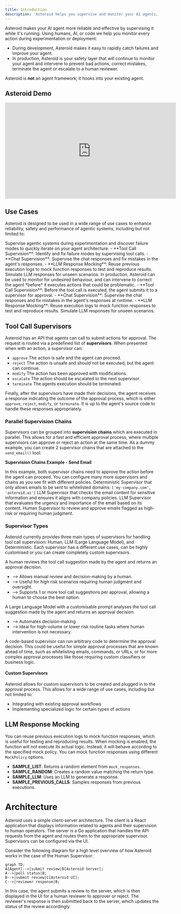 ```yaml
---
title: Introduction
description: 'Asteroid helps you supervise and monitor your AI agents, enabling safe and reliable deployment in any domain'
---
```


Asteroid makes your AI agent more reliable and effective by supervising it while it's running. Using humans, AI, or code we help you monitor every action during experimentation or deployment:
- During development, Asteroid makes it easy to rapidly catch failures and improve your agent. 
- In production, Asteroid is your safety layer that will continue to monitor your agent and intervene to prevent bad actions, correct mistakes, terminate the agent or escalate to a human reviewer.

Asteroid is **not** an agent framework; it hooks into your existing agent.

## Asteroid Demo

<iframe
  width="560"
  height="315"
  src="https://www.youtube.com/embed/X38hhugtRLg"
  title="Asteroid Demo"
  frameborder="0"
  allow="accelerometer; autoplay; clipboard-write; encrypted-media; gyroscope; picture-in-picture"
  allowfullscreen
></iframe>



## Use Cases

Asteroid is designed to be used in a wide range of use cases to enhance reliability, safety and performance of agentic systems, including but not limited to:

<AccordionGroup>
  <Accordion title="Agent Development">
    Supervise agentic systems during experimentation and discover failure modes to quickly iterate on your agent architecture.
    - **Tool Call Supervision**: Identify and fix failure modes by supervising tool calls.
    - **Chat Supervision**: Supervise the chat responses and fix mistakes in the agent's responses.
    - **LLM Response Mocking**: Reuse previous execution logs to mock function responses to test and reproduce results. Simulate LLM responses for unseen scenarios.
  </Accordion>
  <Accordion title="Agents in Production">
    In production, Asteroid can be used to monitor for undesired behaviour, and can intervene to correct the agent *before* it executes actions that could be problematic.
    - **Tool Call Supervision**: Before the tool call is executed, the agent submits it to a supervisor for approval.
    - **Chat Supervision**: Supervise the chat responses and fix mistakes in the agent's responses at runtime.
    - **LLM Response Mocking**: Reuse execution logs to mock function responses to test and reproduce results. Simulate LLM responses for unseen scenarios.
 </Accordion>
</AccordionGroup>


## Tool Call Supervisors

Asteroid has an API that agents can call to submit actions for approval. The request is routed via a predefined list of **supervisors**. When presented when with an action, a supervisor can:

- `approve` The action is safe and the agent can proceed.
- `reject` The action is unsafe and should not be executed, but the agent can continue.
- `modify` The action has been approved with modifications.
- `escalate` The action should be escalated to the next supervisor.
- `terminate` The agents execution should be terminated.

Finally, after the supervisors have made their decisions, the agent receives a response indicating the outcome of the approval process, which is either `approve`, `reject`, `modify`, or `terminate`. It is up to the agent's source code to handle these responses appropriately.

### Parallel Supervision Chains
Supervisors can be grouped into **supervision chains** which are executed in parallel. This allows for a fast and efficient approval process, where multiple supervisors can approve or reject an action at the same time. As a dummy example, you can create 2 supervisor chains that are attached to the `send_email()` tool:

**Supervision Chains Example - Send Email**

In this example, both supervisor chains need to approve the action before the agent can proceed. You can configure many more supervisors and chains as you see fit with different policies.
<CardGroup cols={2}>
  <Card title="Chain 1 - Check Email Domains and Content">
    <Steps>
      <Step title="Check Email Domains Supervisor">
        Deterministic Supervisor that only allows emails to be sent to whitelisted domains: `['my-company.com', 'asteroid.ai']`
      </Step>
      <Step title="Check Email Content Supervisor">
        LLM Supervisor that checks the email content for sensitive information and ensures it aligns with company policies.
      </Step>
    </Steps>
  </Card>
  <Card title="Chain 2 - Check Email Urgency and Risk">
    <Steps>
      <Step title="Check Email Urgency Supervisor">
        LLM Supervisor that evaluates the urgency and importance of the email based on its content.
      </Step>
      <Step title="Check Email Risk Human Supervisor">
        Human Supervisor to review and approve emails flagged as high-risk or requiring human judgment.
      </Step>
    </Steps>
  </Card>
</CardGroup>

### Supervisor Types
Asteroid currently provides three main types of supervisors for handling tool call supervision: Human, LLM (Large Language Model), and Deterministic. Each supervisor has a different use cases, can be highly customised or you can create completely custom supervisors.

<CardGroup cols={3}>
  <Card title="Human Supervisor" icon="user-check">
    <p>
      A human reviews the tool call suggestion made by the agent and returns an approval decision.
    </p>
    <p>
      <ul>
        <li>--> Allows manual review and decision-making by a human.</li>
        <li>--> Useful for high risk scenarios requiring human judgment and oversight.</li>
        <li>--> Supports 1 or more tool call suggestions per approval, allowing a human to choose the best option.</li>
      </ul>
    </p>
  </Card>

  <Card title="LLM Supervisor" icon="robot">
    <p>
      A Large Language Model with a customisable prompt analyses the tool call suggestion made by the agent and returns an approval decision.
    </p>
    <p>
      <ul>
        <li>--> Automates decision-making </li>
        <li>--> Ideal for high-volume or lower risk routine tasks where human intervention is not necessary.</li>
      </ul>
    </p>
  </Card>

  <Card title="Code Supervisor" icon="code">
    <p>
      A code-based supervisor can run arbitrary code to determine the approval decision. This could be useful for simple approval processes that are known ahead of time, such as whitelisting emails, commands, or URLs, or for more complex approval processes like those requiring custom classifiers or business logic. 
    </p>
  </Card>
</CardGroup>


#### Custom Supervisors
Asteroid allows for custom supervisors to be created and plugged in to the approval process. This allows for a wide range of use cases, including but not limited to:
- Integrating with existing approval workflows
- Implementing specialized logic for certain types of actions





## LLM Response Mocking 
You can reuse previous execution logs to mock function responses, which is useful for testing and reproducing results. When mocking is enabled, the function will not execute its actual logic. Instead, it will behave according to the specified mock policy. You can mock function responses using different `MockPolicy` options.

- **SAMPLE_LIST**: Returns a random element from `mock_responses`.
- **SAMPLE_RANDOM**: Creates a random value matching the return type.
- **SAMPLE_LLM**: Uses an LLM to generate a response.
- **SAMPLE_PREVIOUS_CALLS**: Samples responses from previous executions.

# Architecture

Asteroid uses a simple client-server architecture. The client is a React application that displays information related to agents and their supervision to human operators. The server is a Go application that handles the API requests from the agent and routes them to the appropriate supervisor. Supervisors can be configured via the UI.

Consider the following diagram for a high level overview of how Asteroid works in the case of the Human Supervisor:

```mermaid
graph TD;
A[Agent]-->|submit review|B[Asteroid Server];
A-->|poll status|B;
B-->|submit review|C[Asteroid UI];
C-->|reviewer response|B;
```

In this case, the agent submits a review to the server, which is then displayed in the UI for a human reviewer to approver or reject. The reviewer's response is then submitted back to the server, which updates the status of the review accordingly. 
